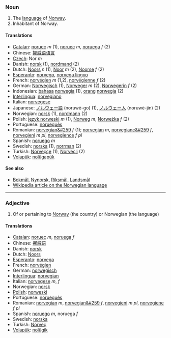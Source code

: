 === Noun ===
# The [[language]] of [[Norway]].
# Inhabitant of Norway.

====Translations====
*[[Catalan]]: [[noruec]] ''m'' (1), [[noruec]] ''m'', [[noruega]] ''f'' (2)
*Chinese: [[挪威语语言]]
*[[Czech]]: Nor  ''m''
*Danish: [[norsk]] (1), [[nordmand]] (2)
*Dutch: [[Noors]] ''n'' (1), [[Noor]] ''m'' (2), [[Noorse]] ''f'' (2)
*[[Esperanto]]: [[norvego]], [[norvega lingvo]]
*French: [[norvégien]] ''m'' (1,2), [[norvégienne]] ''f'' (2)
*German: [[Norwegisch]] (1), [[Norweger]] ''m'' (2), [[Norwegerin]] ''f'' (2)
*Indonesian: [[bahasa]] [[norwegia]] (1), [[orang]] [[norwegia]] (2)
*[[Interlingua]]: [[norvegiano]]
*Italian: [[norvegese]]
*Japanese: [[ノルウェー語]] (noruwē-go) (1), [[ノルウェー人]] (noruwē-jin) (2)
*Norwegian: [[norsk]] (1), [[nordmann]] (2)
*Polish: [[język norweski]] ''m'' (1), [[Norweg]] ''m'', [[Norweżka]] ''f'' (2)
*Portuguese: [[norueguês]]
*Romanian: [[norvegian&#259]] ''f'' (1); [[norvegian]] ''m'', [[norvegianc&#259]] ''f'', [[norvegieni]] ''m pl'', [[norvegience]] ''f pl''
*Spanish: [[noruego]] ''m''
*Swedish: [[norska]] (1), [[norrman]] (2)
*Turkish: [[Norveççe]] (1), [[Norveçli]] (2)
*[[Volapük]]: [[nolügapük]]

====See also====
*[[Bokmål]], [[Nynorsk]], [[Riksmål]], [[Landsmål]]
*[[w:Norwegian language|Wikipedia article on the Norwegian language]]

----
===Adjective===
# Of or pertaining to [[Norway]] (the country) or Norwegian (the language)

====Translations====
*[[Catalan]]: [[noruec]] ''m'', [[noruega]] ''f''
*Chinese: [[挪威语]]
*Danish: [[norsk]]
*Dutch: [[Noors]]
*[[Esperanto]]: [[norvega]]
*French: [[norvégien]]
*German: [[norwegisch]]
*[[Interlingua]]: [[norvegian]]
*Italian: [[norvegese]] ''m'', ''f''
*Norwegian: [[norsk]]
*[[Polish]]: [[norweski]]
*Portuguese: [[norueguês]]
*Romanian: [[norvegian]] ''m'', [[norvegian&#259]] ''f'', [[norvegieni]] ''m pl'', [[norvegiene]] ''f pl''
*Spanish: [[noruego]] ''m'', noruega ''f''
*Swedish: [[norska]]
*Turkish: [[Norveç]]
*[[Volapük]]: [[nolügik]]
